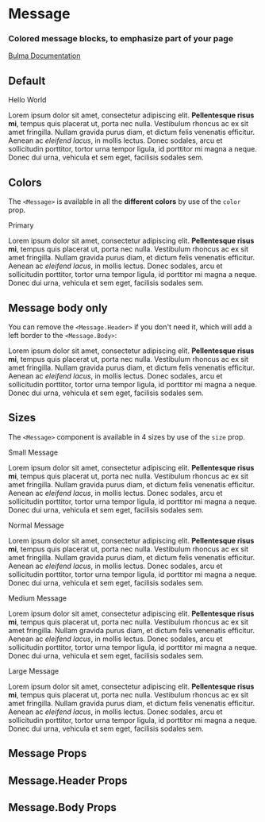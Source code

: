 

<Meta title="Components/Message" component={Message} />

# Message

### Colored **message** blocks, to emphasize part of your page

[Bulma Documentation](https://bulma.io/documentation/components/message/)

## Default

<Canvas>
  <Story name="Default">
    <Message>
      <Message.Header>
        <p>Hello World</p>
        <Delete />
      </Message.Header>
      <Message.Body>
        Lorem ipsum dolor sit amet, consectetur adipiscing elit. <strong>Pellentesque risus mi</strong>, tempus quis placerat ut, porta nec nulla. Vestibulum rhoncus ac ex sit amet fringilla. Nullam gravida purus diam, et dictum <a>felis venenatis</a> efficitur. Aenean ac <em>eleifend lacus</em>, in mollis lectus. Donec sodales, arcu et sollicitudin porttitor, tortor urna tempor ligula, id porttitor mi magna a neque. Donec dui urna, vehicula et sem eget, facilisis sodales sem.
      </Message.Body>
    </Message>
  </Story>
</Canvas>

## Colors

The `<Message>` is available in all the **different colors** by use of the `color` prop.

<Canvas>
  <Story name="Colors">
    <Message color="primary">
      <Message.Header>
        <p>Primary</p>
        <Delete />
      </Message.Header>
      <Message.Body>
        Lorem ipsum dolor sit amet, consectetur adipiscing elit. <strong>Pellentesque risus mi</strong>, tempus quis placerat ut, porta nec nulla. Vestibulum rhoncus ac ex sit amet fringilla. Nullam gravida purus diam, et dictum <a>felis venenatis</a> efficitur. Aenean ac <em>eleifend lacus</em>, in mollis lectus. Donec sodales, arcu et sollicitudin porttitor, tortor urna tempor ligula, id porttitor mi magna a neque. Donec dui urna, vehicula et sem eget, facilisis sodales sem.
      </Message.Body>
    </Message>
  </Story>
</Canvas>

## Message body only

You can remove the `<Message.Header>` if you don't need it, which will add a left border to the `<Message.Body>`:

<Canvas>
  <Story name="Body only">
    <Message>
      <Message.Body>
        Lorem ipsum dolor sit amet, consectetur adipiscing elit. <strong>Pellentesque risus mi</strong>, tempus quis placerat ut, porta nec nulla. Vestibulum rhoncus ac ex sit amet fringilla. Nullam gravida purus diam, et dictum <a>felis venenatis</a> efficitur. Aenean ac <em>eleifend lacus</em>, in mollis lectus. Donec sodales, arcu et sollicitudin porttitor, tortor urna tempor ligula, id porttitor mi magna a neque. Donec dui urna, vehicula et sem eget, facilisis sodales sem.
      </Message.Body>
    </Message>
  </Story>
</Canvas>

## Sizes

The `<Message>` component is available in 4 sizes by use of the `size` prop.

<Canvas>
  <Story name="Sizes">
    <React.Fragment>
      <Message size="small">
        <Message.Header>
          <p>Small Message</p>
          <Delete size="small" />
        </Message.Header>
        <Message.Body>
          Lorem ipsum dolor sit amet, consectetur adipiscing elit. <strong>Pellentesque risus mi</strong>, tempus quis placerat ut, porta nec nulla. Vestibulum rhoncus ac ex sit amet fringilla. Nullam gravida purus diam, et dictum <a>felis venenatis</a> efficitur. Aenean ac <em>eleifend lacus</em>, in mollis lectus. Donec sodales, arcu et sollicitudin porttitor, tortor urna tempor ligula, id porttitor mi magna a neque. Donec dui urna, vehicula et sem eget, facilisis sodales sem.
        </Message.Body>
      </Message>
      <Message>
        <Message.Header>
          <p>Normal Message</p>
          <Delete />
        </Message.Header>
        <Message.Body>
          Lorem ipsum dolor sit amet, consectetur adipiscing elit. <strong>Pellentesque risus mi</strong>, tempus quis placerat ut, porta nec nulla. Vestibulum rhoncus ac ex sit amet fringilla. Nullam gravida purus diam, et dictum <a>felis venenatis</a> efficitur. Aenean ac <em>eleifend lacus</em>, in mollis lectus. Donec sodales, arcu et sollicitudin porttitor, tortor urna tempor ligula, id porttitor mi magna a neque. Donec dui urna, vehicula et sem eget, facilisis sodales sem.
        </Message.Body>
      </Message>
      <Message size="medium">
        <Message.Header>
          <p>Medium Message</p>
          <Delete size="medium" />
        </Message.Header>
        <Message.Body>
          Lorem ipsum dolor sit amet, consectetur adipiscing elit. <strong>Pellentesque risus mi</strong>, tempus quis placerat ut, porta nec nulla. Vestibulum rhoncus ac ex sit amet fringilla. Nullam gravida purus diam, et dictum <a>felis venenatis</a> efficitur. Aenean ac <em>eleifend lacus</em>, in mollis lectus. Donec sodales, arcu et sollicitudin porttitor, tortor urna tempor ligula, id porttitor mi magna a neque. Donec dui urna, vehicula et sem eget, facilisis sodales sem.
        </Message.Body>
      </Message>
      <Message size="large">
        <Message.Header>
          <p>Large Message</p>
          <Delete size="large" />
        </Message.Header>
        <Message.Body>
          Lorem ipsum dolor sit amet, consectetur adipiscing elit. <strong>Pellentesque risus mi</strong>, tempus quis placerat ut, porta nec nulla. Vestibulum rhoncus ac ex sit amet fringilla. Nullam gravida purus diam, et dictum <a>felis venenatis</a> efficitur. Aenean ac <em>eleifend lacus</em>, in mollis lectus. Donec sodales, arcu et sollicitudin porttitor, tortor urna tempor ligula, id porttitor mi magna a neque. Donec dui urna, vehicula et sem eget, facilisis sodales sem.
        </Message.Body>
      </Message>
    </React.Fragment>
  </Story>
</Canvas>

## Message Props

<ArgsTable of={Message} />

## Message.Header Props

<ArgsTable of={Message.Header} />

## Message.Body Props

<ArgsTable of={Message.Body} />
